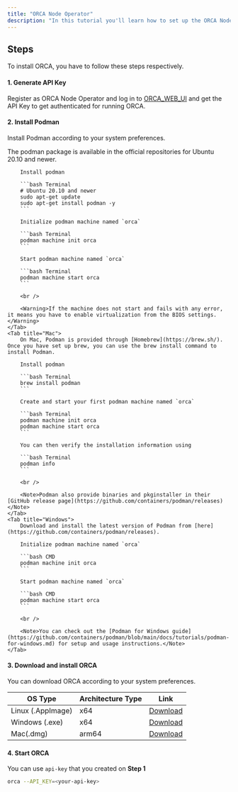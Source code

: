 ```yaml
---
title: "ORCA Node Operator"
description: "In this tutorial you'll learn how to set up the ORCA Node Operator"
---
```


## Steps

To install ORCA, you have to follow these steps respectively.

#### 1. Generate API Key

Register as ORCA Node Operator and log in to [ORCA_WEB_UI](http://orca.chaindeck.io/) and get the API Key to get authenticated for running ORCA.

#### 2. Install Podman

Install Podman according to your system preferences.

<Tabs>
    <Tab title="Linux (Ubuntu)">
        <Note>The podman package is available in the official repositories for Ubuntu 20.10 and newer.</Note>

        Install podman

        ```bash Terminal
        # Ubuntu 20.10 and newer
        sudo apt-get update
        sudo apt-get install podman -y
        ```

        Initialize podman machine named `orca`

        ```bash Terminal
        podman machine init orca
        ```

        Start podman machine named `orca`

        ```bash Terminal
        podman machine start orca
        ```

        <br />

        <Warning>If the machine does not start and fails with any error, it means you have to enable virtualization from the BIOS settings.</Warning>
    </Tab>
    <Tab title="Mac">
        On Mac, Podman is provided through [Homebrew](https://brew.sh/). Once you have set up brew, you can use the brew install command to install Podman.

        Install podman

        ```bash Terminal
        brew install podman
        ```

        Create and start your first podman machine named `orca`

        ```bash Terminal
        podman machine init orca
        podman machine start orca
        ```

        You can then verify the installation information using

        ```bash Terminal
        podman info
        ```

        <br />

        <Note>Podman also provide binaries and pkginstaller in their [GitHub release page](https://github.com/containers/podman/releases)</Note>
    </Tab>
    <Tab title="Windows">
        Download and install the latest version of Podman from [here](https://github.com/containers/podman/releases).

        Initialize podman machine named `orca`

        ```bash CMD
        podman machine init orca
        ```

        Start podman machine named `orca`

        ```bash CMD
        podman machine start orca
        ```

        <br />

        <Note>You can check out the [Podman for Windows guide](https://github.com/containers/podman/blob/main/docs/tutorials/podman-for-windows.md) for setup and usage instructions.</Note>
    </Tab>

</Tabs>

#### 3. Download and install ORCA

You can download ORCA according to your system preferences.

| OS Type           | Architecture Type | Link                                                                                    |
| ----------------- | ----------------- | --------------------------------------------------------------------------------------- |
| Linux (.AppImage) | x64               | [Download](https://orca-update-assests.s3.us-west-2.amazonaws.com/Orca-0.0.1.AppImage)  |
| Windows (.exe)    | x64               | [Download](https://orca-update-assests.s3.us-west-2.amazonaws.com/Orca+Setup+0.0.1.exe) |
| Mac(.dmg)         | arm64             | [Download](https://orca-update-assests.s3.us-west-2.amazonaws.com/Orca-0.0.1.dmg)       |

#### 4. Start ORCA

You can use `api-key` that you created on **Step 1**

```bash Terminal
orca --API_KEY=<your-api-key>
```

